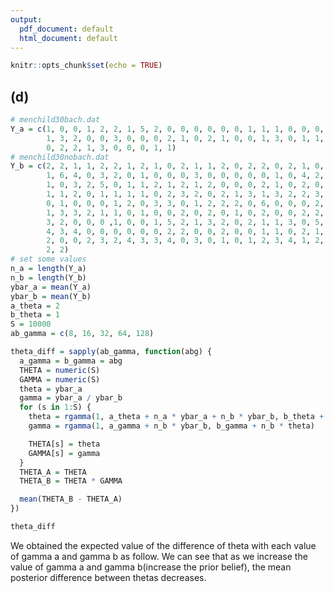 ---
output:
  pdf_document: default
  html_document: default
---

```{r setup, include=FALSE}
knitr::opts_chunk$set(echo = TRUE)
```

## (d)

```{r}
# menchild30bach.dat
Y_a = c(1, 0, 0, 1, 2, 2, 1, 5, 2, 0, 0, 0, 0, 0, 0, 1, 1, 1, 0, 0, 0, 1, 1, 2,
        1, 3, 2, 0, 0, 3, 0, 0, 0, 2, 1, 0, 2, 1, 0, 0, 1, 3, 0, 1, 1, 0, 2, 0,
        0, 2, 2, 1, 3, 0, 0, 0, 1, 1)
# menchild30nobach.dat
Y_b = c(2, 2, 1, 1, 2, 2, 1, 2, 1, 0, 2, 1, 1, 2, 0, 2, 2, 0, 2, 1, 0, 0, 3, 6,
        1, 6, 4, 0, 3, 2, 0, 1, 0, 0, 0, 3, 0, 0, 0, 0, 0, 1, 0, 4, 2, 1, 0, 0,
        1, 0, 3, 2, 5, 0, 1, 1, 2, 1, 2, 1, 2, 0, 0, 0, 2, 1, 0, 2, 0, 2, 4, 1,
        1, 1, 2, 0, 1, 1, 1, 1, 0, 2, 3, 2, 0, 2, 1, 3, 1, 3, 2, 2, 3, 2, 0, 0,
        0, 1, 0, 0, 0, 1, 2, 0, 3, 3, 0, 1, 2, 2, 2, 0, 6, 0, 0, 0, 2, 0, 1, 1,
        1, 3, 3, 2, 1, 1, 0, 1, 0, 0, 2, 0, 2, 0, 1, 0, 2, 0, 0, 2, 2, 4, 1, 2,
        3, 2, 0, 0, 0 ,1, 0, 0, 1, 5, 2, 1, 3, 2, 0, 2, 1, 1, 3, 0, 5, 0, 0, 2,
        4, 3, 4, 0, 0, 0, 0, 0, 0, 2, 2, 0, 0, 2, 0, 0, 1, 1, 0, 2, 1, 3, 3, 2, 
        2, 0, 0, 2, 3, 2, 4, 3, 3, 4, 0, 3, 0, 1, 0, 1, 2, 3, 4, 1, 2, 6, 2, 1,
        2, 2)
# set some values
n_a = length(Y_a)
n_b = length(Y_b)
ybar_a = mean(Y_a)
ybar_b = mean(Y_b)
a_theta = 2
b_theta = 1
S = 10000
ab_gamma = c(8, 16, 32, 64, 128)

theta_diff = sapply(ab_gamma, function(abg) {
  a_gamma = b_gamma = abg
  THETA = numeric(S)
  GAMMA = numeric(S)
  theta = ybar_a
  gamma = ybar_a / ybar_b 
  for (s in 1:S) {
    theta = rgamma(1, a_theta + n_a * ybar_a + n_b * ybar_b, b_theta + n_a + n_b * gamma)
    gamma = rgamma(1, a_gamma + n_b * ybar_b, b_gamma + n_b * theta)

    THETA[s] = theta
    GAMMA[s] = gamma
  }
  THETA_A = THETA
  THETA_B = THETA * GAMMA

  mean(THETA_B - THETA_A)
})

theta_diff
```

We obtained the expected value of the difference of theta with each value of gamma a and gamma b as follow. We can see that as we increase the value of gamma a and gamma b(increase the prior belief), the mean posterior difference between thetas decreases.
